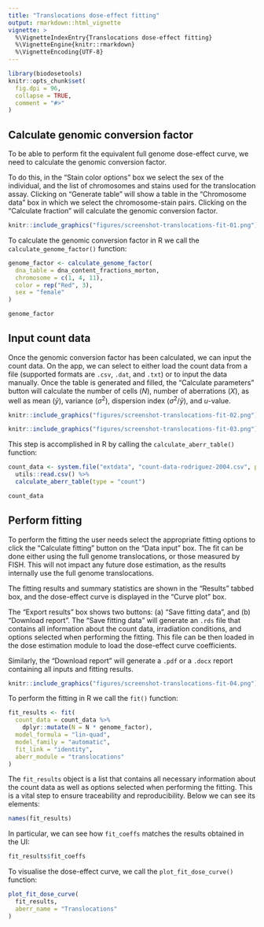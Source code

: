```yaml
---
title: "Translocations dose-effect fitting"
output: rmarkdown::html_vignette
vignette: >
  %\VignetteIndexEntry{Translocations dose-effect fitting}
  %\VignetteEngine{knitr::rmarkdown}
  %\VignetteEncoding{UTF-8}
---
```


```r
library(biodosetools)
knitr::opts_chunk$set(
  fig.dpi = 96,
  collapse = TRUE,
  comment = "#>"
)
```

## Calculate genomic conversion factor

To be able to perform fit the equivalent full genome dose-effect curve, we need to calculate the genomic conversion factor.

To do this, in the "Stain color options" box we select the sex of the individual, and the list of chromosomes and stains used for the translocation assay. Clicking on "Generate table" will show a table in the "Chromosome data" box in which we select the chromosome-stain pairs. Clicking on the "Calculate fraction" will calculate the genomic conversion factor.

```r
knitr::include_graphics("figures/screenshot-translocations-fit-01.png")
```

To calculate the genomic conversion factor in R we call the `calculate_genome_factor()` function:

```r
genome_factor <- calculate_genome_factor(
  dna_table = dna_content_fractions_morton,
  chromosome = c(1, 4, 11),
  color = rep("Red", 3),
  sex = "female"
)
```

```r
genome_factor
```

## Input count data

Once the genomic conversion factor has been calculated, we can input the count data. On the \pkg{shiny} app, we can select to either load the count data from a file (supported formats are `.csv`, `.dat`, and `.txt`) or to input the data manually. Once the table is generated and filled, the "Calculate parameters" button will calculate the number of cells ($N$), number of aberrations ($X$), as well as mean ($\bar{y}$), variance ($\sigma^{2}$), dispersion index ($\sigma^{2}/\bar{y}$), and $u$-value.

```r
knitr::include_graphics("figures/screenshot-translocations-fit-02.png")
```

```r
knitr::include_graphics("figures/screenshot-translocations-fit-03.png")
```

This step is accomplished in R by calling the `calculate_aberr_table()` function:

```r
count_data <- system.file("extdata", "count-data-rodriguez-2004.csv", package = "biodosetools") %>%
  utils::read.csv() %>%
  calculate_aberr_table(type = "count")
```

```r
count_data
```

## Perform fitting

To perform the fitting the user needs select the appropriate fitting options to click the "Calculate fitting" button on the "Data input" box. The fit can be done either using the full genome translocations, or those measured by FISH. This will not impact any future dose estimation, as the results internally use the full genome translocations.

The fitting results and summary statistics are shown in the "Results" tabbed box, and the dose-effect curve is displayed in the "Curve plot" box.

The "Export results" box shows two buttons: (a) "Save fitting data", and (b) "Download report". The "Save fitting data" will generate an `.rds` file that contains all information about the count data, irradiation conditions, and options selected when performing the fitting. This file can be then loaded in the dose estimation module to load the dose-effect curve coefficients. 

Similarly, the "Download report" will generate a `.pdf` or a `.docx` report containing all inputs and fitting results.

```r
knitr::include_graphics("figures/screenshot-translocations-fit-04.png")
```

To perform the fitting in R we call the `fit()` function:

```r
fit_results <- fit(
  count_data = count_data %>%
    dplyr::mutate(N = N * genome_factor),
  model_formula = "lin-quad",
  model_family = "automatic",
  fit_link = "identity",
  aberr_module = "translocations"
)
```

The `fit_results` object is a list that contains all necessary information about the count data as well as options selected when performing the fitting. This is a vital step to ensure traceability and reproducibility. Below we can see its elements:

```r
names(fit_results)
```

In particular, we can see how `fit_coeffs` matches the results obtained in the UI:

```r
fit_results$fit_coeffs
```

To visualise the dose-effect curve, we call the `plot_fit_dose_curve()` function:

```r
plot_fit_dose_curve(
  fit_results,
  aberr_name = "Translocations"
)
```
